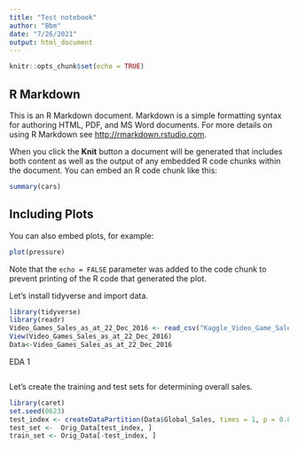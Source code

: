```yaml
---
title: "Test notebook"
author: "Bbm"
date: "7/26/2021"
output: html_document
---
```


```r
knitr::opts_chunk$set(echo = TRUE)
```

## R Markdown

This is an R Markdown document. Markdown is a simple formatting syntax for authoring HTML, PDF, and MS Word documents. For more details on using R Markdown see <http://rmarkdown.rstudio.com>.

When you click the **Knit** button a document will be generated that includes both content as well as the output of any embedded R code chunks within the document. You can embed an R code chunk like this:

```r
summary(cars)
```

## Including Plots

You can also embed plots, for example:

```r
plot(pressure)
```

Note that the `echo = FALSE` parameter was added to the code chunk to prevent printing of the R code that generated the plot.


Let's install tidyverse and import data.
```r
library(tidyverse)
library(readr)
Video_Games_Sales_as_at_22_Dec_2016 <- read_csv("Kaggle_Video_Game_Sales_Data/Video_Games_Sales_as_at_22_Dec_2016.csv")
View(Video_Games_Sales_as_at_22_Dec_2016)
Data<-Video_Games_Sales_as_at_22_Dec_2016
```

EDA 1
```r

```


Let's create the training and test sets for determining overall sales.
```r
library(caret)
set.seed(0623)
test_index <- createDataPartition(Data$Global_Sales, times = 1, p = 0.8, list = FALSE)
test_set <-  Orig_Data[test_index, ] 
train_set <- Orig_Data[-test_index, ]
```

```{}
```


